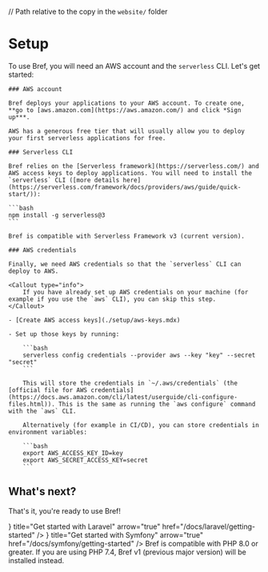 // Path relative to the copy in the `website/` folder

<NextSeo description="Getting ready to use Bref." />

# Setup

To use Bref, you will need an AWS account and the `serverless` CLI. Let's get started:

<Steps>

    ### AWS account

    Bref deploys your applications to your AWS account. To create one, **go to [aws.amazon.com](https://aws.amazon.com/) and click *Sign up***.

    AWS has a generous free tier that will usually allow you to deploy your first serverless applications for free.

    ### Serverless CLI

    Bref relies on the [Serverless framework](https://serverless.com/) and AWS access keys to deploy applications. You will need to install the `serverless` CLI ([more details here](https://serverless.com/framework/docs/providers/aws/guide/quick-start/)):

    ```bash
    npm install -g serverless@3
    ```

    Bref is compatible with Serverless Framework v3 (current version).

    ### AWS credentials

    Finally, we need AWS credentials so that the `serverless` CLI can deploy to AWS.

    <Callout type="info">
        If you have already set up AWS credentials on your machine (for example if you use the `aws` CLI), you can skip this step.
    </Callout>

    - [Create AWS access keys](./setup/aws-keys.mdx)

    - Set up those keys by running:

        ```bash
        serverless config credentials --provider aws --key "key" --secret "secret"
        ```

        This will store the credentials in `~/.aws/credentials` (the [official file for AWS credentials](https://docs.aws.amazon.com/cli/latest/userguide/cli-configure-files.html)). This is the same as running the `aws configure` command with the `aws` CLI.

        Alternatively (for example in CI/CD), you can store credentials in environment variables:

        ```bash
        export AWS_ACCESS_KEY_ID=key
        export AWS_SECRET_ACCESS_KEY=secret
        ```

</Steps>

## What's next?

That's it, you're ready to use Bref!

<Cards num={2}>
    <Card icon={<LaravelIcon />} title="Get started with Laravel" arrow="true" href="/docs/laravel/getting-started" />
    <Card icon={<SymfonyIcon />} title="Get started with Symfony" arrow="true" href="/docs/symfony/getting-started" />
    <Card title="Get started with any PHP framework" arrow="true" href="/docs/default/getting-started" />
</Cards>

<Callout type="info">
    Bref is compatible with PHP 8.0 or greater.
    If you are using PHP 7.4, Bref v1 (previous major version) will be installed instead.
</Callout>
